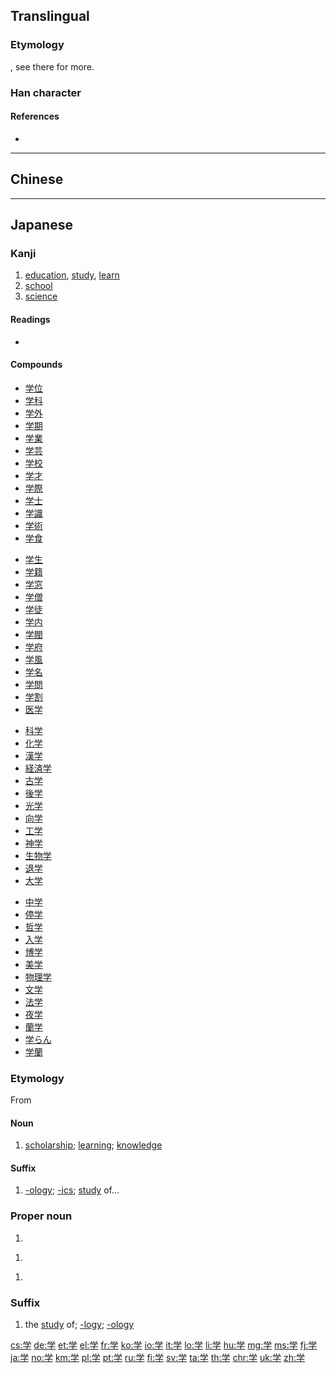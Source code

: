 {{also|學}}
==Translingual==
{{stroke order|type=animate}}

===Etymology===
{{Han simp|學}}, see there for more.

===Han character===
{{Han char|rn=39|rad=子|as=05|sn=8|four=|canj=FBND|ids=⿱⿱⺍冖子}}

====References====
* {{Han ref|kx=0279.121|dkj=06974|dj=0548.060|hdz=21014.030|uh=5B66|ud=23398}}

----

==Chinese==
{{zh-see|學}}

----

==Japanese==

===Kanji===
{{ja-kanji|grade=1|rs=子05|style=s|kyu=學}}

# [[education]], [[study]], [[learn]]
# [[school]]
# [[science]]

====Readings====
* {{ja-readings
|goon=[[がく]] (gaku)
|kanon=[[がく]] (gaku)
|kun=[[まなぶ]] ([[学ぶ]], manabu)}}

====Compounds====
{{top4}}
* [[学位]]
* [[学科]]
* [[学外]]
* [[学期]]
* [[学業]]
* [[学芸]]
* [[学校]]
* [[学才]]
* [[学際]]
* [[学士]]
* [[学識]]
* [[学術]]
* [[学食]]
{{mid4}}
* [[学生]]
* [[学籍]]
* [[学窓]]
* [[学僧]]
* [[学徒]]
* [[学内]]
* [[学閥]]
* [[学府]]
* [[学風]]
* [[学名]]
* [[学問]]
* [[学割]]
* [[医学]]
{{mid4}}
* [[科学]]
* [[化学]]
* [[漢学]]
* [[経済学]]
* [[古学]]
* [[後学]]
* [[光学]]
* [[向学]]
* [[工学]]
* [[神学]]
* [[生物学]]
* [[退学]]
* [[大学]]
{{mid4}}
* [[中学]]
* [[停学]]
* [[哲学]]
* [[入学]]
* [[博学]]
* [[美学]]
* [[物理学]]
* [[文学]]
* [[法学]]
* [[夜学]]
* [[蘭学]]
* [[学らん]]
* [[学蘭]]
{{bottom}}

===Etymology===
From {{etyl|ltc|ja|sort=がく}} {{m|zh|學|tr=hæwk||}}
====Noun====
{{ja-noun|がく|kyu=學}}

# [[scholarship]]; [[learning]]; [[knowledge]]

====Suffix====
{{ja-pos|suffix|がく}}

# [[-ology]]; [[-ics]]; [[study]] of...

===Proper noun===
{{ja-pos|さとる|proper}}

# {{given name|male|lang=ja}}

{{ja-pos|まなぶ|proper}}

# {{given name|male|lang=ja}}

{{ja-pos|まこと|proper}}

# {{given name|male|lang=ja|sort=まこと}}

===Suffix===
{{ja-pos|がく|suffix|kyu=學}}

# the [[study]] of; [[-logy]]; [[-ology]]

[[cs:学]]
[[de:学]]
[[et:学]]
[[el:学]]
[[fr:学]]
[[ko:学]]
[[io:学]]
[[it:学]]
[[lo:学]]
[[li:学]]
[[hu:学]]
[[mg:学]]
[[ms:学]]
[[fj:学]]
[[ja:学]]
[[no:学]]
[[km:学]]
[[pl:学]]
[[pt:学]]
[[ru:学]]
[[fi:学]]
[[sv:学]]
[[ta:学]]
[[th:学]]
[[chr:学]]
[[uk:学]]
[[zh:学]]